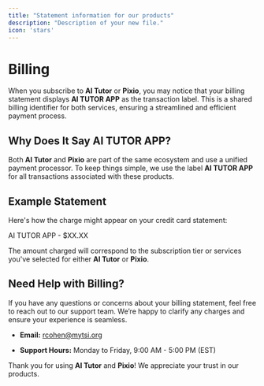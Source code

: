 ```yaml
---
title: "Statement information for our products"
description: "Description of your new file."
icon: 'stars'
---
```


# Billing

When you subscribe to **AI Tutor** or **Pixio**, you may notice that your billing statement displays **AI TUTOR APP** as the transaction label. This is a shared billing identifier for both services, ensuring a streamlined and efficient payment process.

## Why Does It Say AI TUTOR APP?

Both **AI Tutor** and **Pixio** are part of the same ecosystem and use a unified payment processor. To keep things simple, we use the label **AI TUTOR APP** for all transactions associated with these products.

## Example Statement

Here's how the charge might appear on your credit card statement:

AI TUTOR APP - $XX.XX

The amount charged will correspond to the subscription tier or services you've selected for either **AI Tutor** or **Pixio**.

## Need Help with Billing?

If you have any questions or concerns about your billing statement, feel free to reach out to our support team. We’re happy to clarify any charges and ensure your experience is seamless.

* **Email:** [rcohen@mytsi.org](mailto:rcohen@mytsi.org)

* **Support Hours:** Monday to Friday, 9:00 AM - 5:00 PM (EST)

Thank you for using **AI Tutor** and **Pixio**! We appreciate your trust in our products.